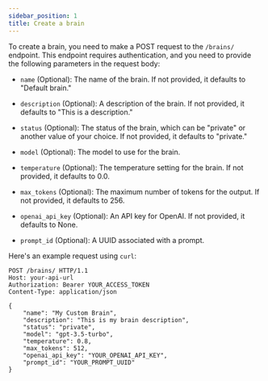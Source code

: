 ---
sidebar_position: 1
title: Create a brain
---

To create a brain, you need to make a POST request to the `/brains/` endpoint. This endpoint requires authentication, and you need to provide the following parameters in the request body:

- `name` (Optional): The name of the brain. If not provided, it defaults to "Default brain."

- `description` (Optional): A description of the brain. If not provided, it defaults to "This is a description."

- `status` (Optional): The status of the brain, which can be "private" or another value of your choice. If not provided, it defaults to "private."

- `model` (Optional): The model to use for the brain.

- `temperature` (Optional): The temperature setting for the brain. If not provided, it defaults to 0.0.

- `max_tokens` (Optional): The maximum number of tokens for the output. If not provided, it defaults to 256.

- `openai_api_key` (Optional): An API key for OpenAI. If not provided, it defaults to None.

- `prompt_id` (Optional): A UUID associated with a prompt.

Here's an example request using `curl`:

```http
POST /brains/ HTTP/1.1
Host: your-api-url
Authorization: Bearer YOUR_ACCESS_TOKEN
Content-Type: application/json

{
    "name": "My Custom Brain",
    "description": "This is my brain description",
    "status": "private",
    "model": "gpt-3.5-turbo",
    "temperature": 0.8,
    "max_tokens": 512,
    "openai_api_key": "YOUR_OPENAI_API_KEY",
    "prompt_id": "YOUR_PROMPT_UUID"
}
```
